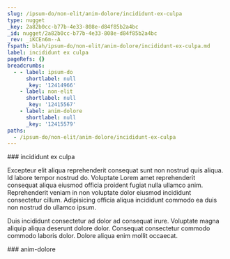 ```yaml
---
slug: /ipsum-do/non-elit/anim-dolore/incididunt-ex-culpa
type: nugget
_key: 2a82b0cc-b77b-4e33-808e-d84f85b2a4bc
_id: nugget/2a82b0cc-b77b-4e33-808e-d84f85b2a4bc
_rev: _iKCEn6m--A
fspath: blah/ipsum-do/non-elit/anim-dolore/incididunt-ex-culpa.md
label: incididunt ex culpa
pageRefs: {}
breadcrumbs:
  - - label: ipsum-do
      shortlabel: null
      _key: '12414966'
    - label: non-elit
      shortlabel: null
      _key: '12415567'
    - label: anim-dolore
      shortlabel: null
      _key: '12415579'
paths:
  - /ipsum-do/non-elit/anim-dolore/incididunt-ex-culpa
---
```


<NuggetArea>
<Nugget slug="/ipsum-do/non-elit/anim-dolore/incididunt-ex-culpa" type="nugget" _key="2a82b0cc-b77b-4e33-808e-d84f85b2a4bc" _id="nugget/2a82b0cc-b77b-4e33-808e-d84f85b2a4bc" _rev="_iKCEn6m--A" fspath="blah/ipsum-do/non-elit/anim-dolore/incididunt-ex-culpa.md" label="incididunt ex culpa" paths="/ipsum-do/non-elit/anim-dolore/incididunt-ex-culpa">
<NuggetBody>
### incididunt ex culpa

Excepteur elit aliqua reprehenderit consequat sunt non nostrud quis aliqua. Id labore tempor nostrud do. Voluptate Lorem amet reprehenderit consequat aliqua eiusmod officia proident fugiat nulla ullamco anim. Reprehenderit veniam in non voluptate dolor eiusmod incididunt consectetur cillum. Adipisicing officia aliqua incididunt commodo ea duis non nostrud do ullamco ipsum.

Duis incididunt consectetur ad dolor ad consequat irure. Voluptate magna aliquip aliqua deserunt dolore dolor. Consequat consectetur commodo commodo laboris dolor. Dolore aliqua enim mollit occaecat.

</NuggetBody>
<Breadcrumbs>
<Crumbs>
<Crumb _key="12414966" label="ipsum-do" /><Crumb _key="12415567" label="non-elit" /><Crumb _key="12415579" label="anim-dolore" />
</Crumbs>
</Breadcrumbs>
</Nugget>

<NuggetsInbound>
</NuggetsInbound>
<NuggetsOutbound>
</NuggetsOutbound>
</NuggetArea>
<PassagesInbound>
<Passage direction="inbound" type="passage" _key="12415579" _id="passage/12415579" _rev="_iKCEn6m---" label="anim-dolore" passage="anim-dolore" fspath="blah/ipsum-do/non-elit/anim-dolore" paths="/ipsum-do/non-elit/anim-dolore" slug="/ipsum-do/non-elit/anim-dolore">
<NuggetBody>
### anim-dolore

</NuggetBody>
<Breadcrumbs>
<Crumbs>
<Crumb _key="12414966" label="ipsum-do" /><Crumb _key="12415567" label="non-elit" />
</Crumbs>
</Breadcrumbs>
</Passage>

</PassagesInbound>
<PassagesOutbound>
</PassagesOutbound>